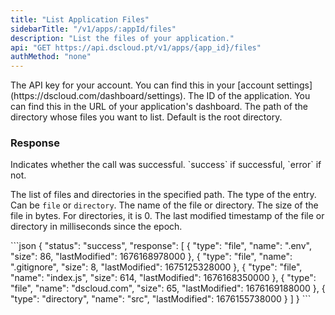 ```yaml
---
title: "List Application Files"
sidebarTitle: "/v1/apps/:appId/files"
description: "List the files of your application."
api: "GET https://api.dscloud.pt/v1/apps/{app_id}/files"
authMethod: "none"
---
```


<ParamField header="Authorization" type="string" placeholder="API KEY" required>
  The API key for your account. You can find this in your [account settings](https://dscloud.com/dashboard/settings).
</ParamField>

<ParamField path="app_id" type="string" placeholder="Application ID" required>
  The ID of the application. You can find this in the URL of your application's dashboard.
</ParamField>

<ParamField query="path" type="string" placeholder="Path to list" required>
  The path of the directory whose files you want to list. Default is the root directory.
</ParamField>

### Response

<ResponseField name="status" type="string">
  Indicates whether the call was successful. `success` if successful, `error` if not.
</ResponseField>
<ResponseField name="response" type="array">

The list of files and directories in the specified path.
<Expandable title="Toggle object">
<ResponseField name="type" type="string">
  The type of the entry. Can be `file` or `directory`.
</ResponseField>
<ResponseField name="name" type="string">
  The name of the file or directory.
</ResponseField>
<ResponseField name="size" type="number">
  The size of the file in bytes. For directories, it is 0.
</ResponseField>
<ResponseField name="lastModified" type="number">
  The last modified timestamp of the file or directory in milliseconds since the epoch.
</ResponseField>
</Expandable>
</ResponseField>

<ResponseExample>
```json
{
    "status": "success",
    "response": [
        {
            "type": "file",
            "name": ".env",
            "size": 86,
            "lastModified": 1676168978000
        },
        {
            "type": "file",
            "name": ".gitignore",
            "size": 8,
            "lastModified": 1675125328000
        },
        {
            "type": "file",
            "name": "index.js",
            "size": 614,
            "lastModified": 1676168350000
        },
        {
            "type": "file",
            "name": "dscloud.com",
            "size": 65,
            "lastModified": 1676169188000
        },
        {
            "type": "directory",
            "name": "src",
            "lastModified": 1676155738000
        }
    ]
}
```
</ResponseExample>